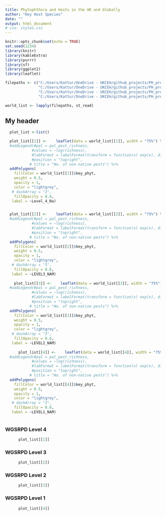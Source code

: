 ```yaml
---
title: Phytophthora and Hosts in the UK and Globally
author: "Key Host Species"
date: ""
output: html_document
# css: styles.css
---
```

  
```r
knitr::opts_chunk$set(echo = TRUE)
set.seed(1234)
library(knitr)
library(kableExtra)
library(purrr)
library(sf)
library(ggplot2)
library(leaflet)
```

```r

filepaths <- c("C:/Users/Kattur/OneDrive - UKCEH/github_projects/PH_project_test_new/data/any_phyto_KEY_host_any_loc_level4.shp",
               "C:/Users/Kattur/OneDrive - UKCEH/github_projects/PH_project_test_new/data/any_phyto_KEY_host_any_loc_level3.shp",
               "C:/Users/Kattur/OneDrive - UKCEH/github_projects/PH_project_test_new/data/any_phyto_KEY_host_any_loc_level2.shp",
               "C:/Users/Kattur/OneDrive - UKCEH/github_projects/PH_project_test_new/data/any_phyto_KEY_host_any_loc_level1.shp")

world_list <- lapply(filepaths, st_read)


```
## My header {.tabset .tabset-dropdown}


```r
  plot_list <-list()    

  plot_list[[1]] <-    leaflet(data = world_list[[1]], width = "75%") %>% addTiles(options = providerTileOptions(minZoom=1, maxZoom=10)) %>% 
  #addLegend(#pal = pal_pest_richness, 
            #values = ~log(richness),
            #labFormat = labelFormat(transform = function(x) exp(x), digits = 0),
            #position = "topright",
           # title = "No. of non-native pests") %>%
  addPolygons(
    fillColor = world_list[[1]]$key_phyt,
    weight = 0.5,
    opacity = 1,
    color = "lightgrey",
   # dashArray = "3",
    fillOpacity = 0.6,
   label = ~Level_4_Na)


  plot_list[[2]] <-    leaflet(data = world_list[[2]], width = "75%") %>% addTiles(options = providerTileOptions(minZoom=1, maxZoom=10)) %>% 
  #addLegend(#pal = pal_pest_richness, 
            #values = ~log(richness),
            #labFormat = labelFormat(transform = function(x) exp(x), digits = 0),
            #position = "topright",
           # title = "No. of non-native pests") %>%
  addPolygons(
    fillColor = world_list[[2]]$key_phyt,
    weight = 0.5,
    opacity = 1,
    color = "lightgrey",
   # dashArray = "3",
    fillOpacity = 0.6,
   label = ~LEVEL3_NAM)
  
    plot_list[[3]] <-    leaflet(data = world_list[[3]], width = "75%") %>% addTiles(options = providerTileOptions(minZoom=1, maxZoom=10)) %>% 
  #addLegend(#pal = pal_pest_richness, 
            #values = ~log(richness),
            #labFormat = labelFormat(transform = function(x) exp(x), digits = 0),
            #position = "topright",
           # title = "No. of non-native pests") %>%
  addPolygons(
    fillColor = world_list[[3]]$key_phyt,
    weight = 0.5,
    opacity = 1,
    color = "lightgrey",
   # dashArray = "3",
    fillOpacity = 0.6,
   label = ~LEVEL2_NAM)
    
      plot_list[[4]] <-    leaflet(data = world_list[[4]], width = "75%") %>% addTiles(options = providerTileOptions(minZoom=1, maxZoom=10)) %>% 
  #addLegend(#pal = pal_pest_richness, 
            #values = ~log(richness),
            #labFormat = labelFormat(transform = function(x) exp(x), digits = 0),
            #position = "topright",
           # title = "No. of non-native pests") %>%
  addPolygons(
    fillColor = world_list[[4]]$key_phyt,
    weight = 0.5,
    opacity = 1,
    color = "lightgrey",
   # dashArray = "3",
    fillOpacity = 0.6,
   label = ~LEVEL1_NAM)
    
```
### WGSRPD Level 4
```r
      plot_list[[1]]
```
### WGSRPD Level 3
```r
      plot_list[[2]]
```
### WGSRPD Level 2
```r
      plot_list[[3]]
```
### WGSRPD Level 1
```r
      plot_list[[4]]
```